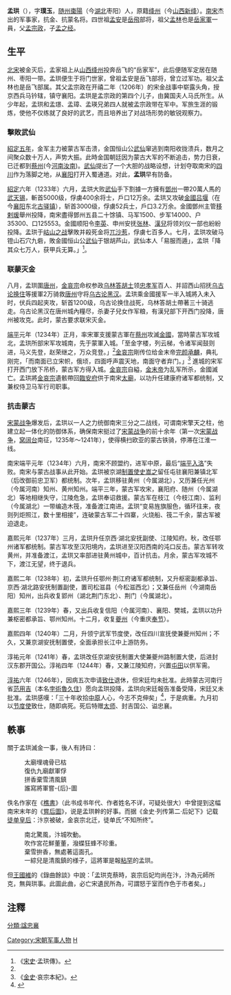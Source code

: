 {{Other uses|subject=[[南宋|南宋]]军事家|other=缅甸城镇|孟拱}}
'''孟珙'''（{{bd|1195年||1246年|catIdx=M孟}}），字'''璞玉'''，[[随州_(古代)|随州]][[棗陽市|棗陽]]（今[[湖北|湖北]]枣阳）人，原籍[[绛州|绛州]]（今[[山西|山西]][[新绛|新绛]]）。[[南宋|南宋]]杰出的军事家，抗金、抗蒙名将。四世祖[[孟安|孟安]]是[[岳飛|岳飛]]部将，祖父[[孟林|孟林]]也是[[岳家軍|岳家軍]]一員，父[[孟宗政|孟宗政]]，子[[孟之经|孟之经]]。

==生平==

[[北宋|北宋]]被金灭后，孟家祖上从[[山西|山西]][[绛州|绛州]]投奔岳飞的“岳家军”，此后便随军定居在随州、枣阳一带。孟珙便生于将门世家，曾祖孟安是岳飞部将，曾立过军功。祖父孟林也是岳飞部属。其父孟宗政在开禧二年（1206年）的宋金战事中崭露头角，授京西兵马钤辖，镇守襄阳。孟珙是孟宗政的第四个儿子，由冀国夫人马氏所生。从少年起，孟珙和孟璟、孟璋、孟瑛兄弟四人就被孟宗政带在军中。军旅生涯的锻炼，使他不仅练就了良好的武艺，而且培养出了对战场形势的敏锐观察力。

===擊敗武仙===

[[1232年|紹定五年]]，金军主力被蒙古军击溃，金国恒山公[[武仙|武仙]]窜逃到南阳收拢溃兵，数月之间聚众数十万人，声势大振。此時金国朝廷因为蒙古大军的不断追击，势力日衰，已迁都到[[蔡州|蔡州]](今[[河南|河南]][[汝南|汝南]])。[[武仙|武仙]]提出了一个大胆的战略设想，计划夺取南宋的[[四川|四川]]作为落脚之地，从[[襄阳|襄阳]]打开入蜀通道。对此，'''孟珙'''早有防备。

[[紹定|紹定]]六年（1233年）六月，孟珙大败[[武仙|武仙]]手下割據一方擁有[[鄧州|鄧州]]一帶20萬人馬的[[武天锡|武天锡]]，斬首5000级，俘虜400余将士，戶口12万余。孟珙又攻破[[金國|金國]][[吕堰|吕堰]]（在今[[襄阳|襄阳]]东北[[古驿镇|古驿镇]]），斩首3000级，俘虜52兵士，戶口3.2万余。金國鄧州主管[[移剌瑗|移剌瑗]]舉州投降，南宋盡得鄧州五县二十馀镇、马军1500、步军14000、户35300、口125553。金國顺阳令[[李英|李英]]、申州安抚[[张林|张林]]、[[漢人_(元朝)|漢兒]]将领刘仪一部也紛紛投降。孟珙于[[岵山之战|岵山之战]]擊敗并殺死金将[[兀沙惹|兀沙惹]]，俘虜七百多人。七月，孟珙攻破马镫山石穴九砦，敗金國恒山公[[武仙|武仙]]于银胡芦山，武仙本人「易服而遁」，孟珙「降其众七万人，获甲兵无算。」<ref name=MG>《[[宋史|宋史]]·孟珙傳》。</ref>。

===联蒙灭金===
八月，孟珙圍[[唐州|唐州]]，[[金哀宗|金哀宗]]命权参政[[乌林答胡土|乌林答胡土]]领[[忠孝軍|忠孝军]]百人、并詔西山招抚[[乌古论换住|乌古论换住]]等援軍2万骑救[[唐州|唐州]]守将[[乌古论黑汉|乌古论黑汉]]。孟珙乘金國援军一半入城將入未入时，伏兵四起夹攻，斩首1200级，乌古论换住战死，乌林答胡土帶著三十骑逃走。乌古论黑汉在唐州城內糧尽，杀妻子兒女作军粮，有漢兒部下开西门投降，唐州被攻克。此时，蒙古要求联宋灭金。

[[端平|端平]]元年（1234年）正月，率宋軍支援蒙古軍在[[蔡州|蔡州]]攻滅[[金國|金國]]，當時蒙古军攻城北，孟珙所部宋军攻城南，先于蒙軍入城。「至金字楼，列云梯，令诸军闻鼓则进，马义先登，赵荣继之，万众竞登。」<ref name=MG/>[[金哀宗|金哀宗]]剛传位给金末帝[[完颜承麟|完颜承麟]]，典礼刚完，「而南面已立宋帜，俄顷，四面呼声震天地，南面守者弃门。」<ref>《[[金史|金史]]·哀宗本紀》。</ref> 進城的宋军打开西门放下吊桥，蒙古军方得入城。[[金哀宗|金哀宗]]自縊，[[金末帝|金末帝]]为乱军所杀，金國滅亡。孟珙將[[金哀宗|金哀宗]]遺骸帶回[[临安府|臨安府]]供于南宋[[太廟|太廟]]，以功升任建康府诸军都统制，又兼权侍卫马军行司职事。

===抗击蒙古===

[[宋蒙战争|宋蒙战争]]爆发后，孟珙以一人之力统御南宋三分之二战线，可谓南宋擎天之柱，他建立起一体化的防御体系，确保南宋挺过了[[宋蒙战争|宋蒙战争]]的前十余年（第一次[[宋蒙战争|宋蒙战争]]，[[窝阔台|窝阔台]]南征，1235年〜1241年），使得横扫欧亚的蒙古铁骑，停滞在江淮一线。

南宋端平元年（1234年）六月，南宋不顾盟约，进军中原，最后“[[端平入洛|端平入洛]]”失败。南宋与蒙古战事从此开始。孟珙被京湖[[制置使|制置使]][[史嵩之|史嵩之]]留任屯驻襄阳兼镇北军（后改御前忠卫军）都统制。次年，孟珙移驻黄州（今属湖北），又历兼任光州（今属河南）知州、黄州知州。端平三年，蒙古军攻宋，襄阳府、随州（今属湖北）等地相继失守，江陵危急，孟珙奉诏救援。蒙古军在枝江（今枝江南）、监利（今属湖北）一带编造木筏，准备渡江南进。孟珙“变易旌旗服色，循环往来，夜则列炬照江，数十里相接”，连破蒙古军二十四寨，火烧船、筏二千余，蒙古军被迫退走。

嘉熙元年（1237年）三月，孟珙升任京西·湖北安抚副使、江陵知府。秋，改任鄂州诸军都统制。蒙古军攻至汉阳境内，孟珙进至汉阳西南的沌口反击。蒙古军转攻黄州，并准备渡江，孟珙又率部进驻黄州城中，百计抗击。月余，蒙古军攻城不下，渡江无望，终于退兵。

嘉熙二年（1238年）初，孟珙升任鄂州·荆江府诸军都统制，又升枢密副都承旨、京西·湖北路安抚制置副使，置司松滋县（今松滋西北）；又兼任岳州（今湖南岳阳）知州，出兵收复郢州（湖北荆门东北）、荆门（今属湖北）。

嘉熙三年（1239年）春，又出兵收复信阳（今属河南）、襄阳、樊城，孟珙以功升兼枢密都承旨、鄂州知州。十二月，收复[[夔州|夔州]]（今重庆[[奉节|奉节]]）。

嘉熙四年（1240年）二月，升领宁武军节度使，改任四川宣抚使兼夔州知州；不久，又兼京湖安抚制置使，全面承担长江中上游防务。

淳祐元年（1241年）春，孟珙改任京湖安抚制置大使兼夔州路制置大使，后进封汉东郡开国公。淳祐四年（1244年）春，又兼江陵知府，兴置[[屯田|屯田]]以供军需。

[[淳祐|淳祐]]六年（1246年），因病五次申请[[致仕|致仕]]退休，但宋廷均未批准。此時蒙古河南行省[[范用吉|范用吉]]（本名[[孛術魯久住|孛術魯久住]]）愿向孟珙投降，孟珙向宋廷報告准备受降，宋廷又未批准。孟珙感嘆：「三十年收拾[[中原|中原]]人心，今志不克伸矣」<ref>{{Cite web |url=https://books.google.com/books?id=XNBkBAAAQBAJ&pg=PT2764&lpg=PT2764&dq=%E4%B8%89%E5%8D%81%E5%B9%B4%E6%94%B6%E6%8B%BE%E4%B8%AD%E5%8E%9F%E4%BA%BA%E5%BF%83%EF%BC%8C%E4%BB%8A%E5%BF%97%E4%B8%8D%E5%85%8B%E4%BC%B8%E7%9F%A3&source=bl&ots=Trl9R5CUMJ&sig=ACfU3U2hkT-fJCXdi_63LB7F4tTkX2roig&hl=zh-CN&sa=X&ved=2ahUKEwihie2PqJ7oAhWPH3AKHZRoADYQ6AEwA3oECAYQAQ#v=onepage&q=%E4%B8%89%E5%8D%81%E5%B9%B4%E6%94%B6%E6%8B%BE%E4%B8%AD%E5%8E%9F%E4%BA%BA%E5%BF%83%EF%BC%8C%E4%BB%8A%E5%BF%97%E4%B8%8D%E5%85%8B%E4%BC%B8%E7%9F%A3&f=false |title=續資治通鑑 |accessdate=2020-03-16 |archive-date=2020-04-21 |archive-url=https://web.archive.org/web/20200421142633/https://books.google.com/books?id=XNBkBAAAQBAJ&pg=PT2764&lpg=PT2764&dq=%E4%B8%89%E5%8D%81%E5%B9%B4%E6%94%B6%E6%8B%BE%E4%B8%AD%E5%8E%9F%E4%BA%BA%E5%BF%83%EF%BC%8C%E4%BB%8A%E5%BF%97%E4%B8%8D%E5%85%8B%E4%BC%B8%E7%9F%A3&source=bl&ots=Trl9R5CUMJ&sig=ACfU3U2hkT-fJCXdi_63LB7F4tTkX2roig&hl=zh-CN&sa=X&ved=2ahUKEwihie2PqJ7oAhWPH3AKHZRoADYQ6AEwA3oECAYQAQ#v=onepage&q=%E4%B8%89%E5%8D%81%E5%B9%B4%E6%94%B6%E6%8B%BE%E4%B8%AD%E5%8E%9F%E4%BA%BA%E5%BF%83%EF%BC%8C%E4%BB%8A%E5%BF%97%E4%B8%8D%E5%85%8B%E4%BC%B8%E7%9F%A3&f=false |dead-url=no }}</ref>，于是病重。九月初以[[节度使|节度使]]致仕，随即病死。死后特赠[[太师|太师]]、封吉国公、谥忠襄。

==軼事==
關于孟珙滅金一事，後人有詩曰：
<poem>
:太廟埋魂骨已枯
:復仇九廟獻軍俘
:拼香棄雪清風鎮
:誰寫將軍嘗-{后}-圖
</poem>

佚名作家在《[[樵書|樵書]]》（此书成书年代、作者姓名不详，可疑处很大）中曾提到这幅南宋末年的《[[嘗后圖|嘗后圖]]》，说是孟珙幹的好事。而据《金史·列传第二·后妃下》记载[[徒单皇后_(金哀宗)|徒单皇后]]：汴京被破，金哀宗北迁，徒单氏“不知所终”。
<poem>
:南北驚風，汴城吹動。
:吹作宮花鮮董董，潑蝶狂蜂不珍重。
:棄雪拚香，無處著這面孔。
:一綜兒是清風鎮的様子，這將軍是報[[粘罕|粘罕]]的孟珙。
</poem>

{{wikisource|錄曲餘談}}

但[[王國維|王國維]]的《錄曲餘談》中說：「孟珙克蔡時，哀宗后妃均尚在汴，汴為元師所克，無與珙事。此圖此曲，必亡宋遺民所為，可謂怒于室而作色于市者矣。」

==注釋==
<div style="font-size:small">
<references/>
</div>

[[Category:宋朝军事人物|Category:宋朝军事人物]]
[[分類:諡忠襄|分類:諡忠襄]]
[[Category:孟姓|H]]